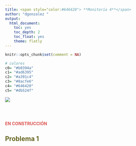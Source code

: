 ```yaml
---
title: <span style="color:#646420"> **Monitoría 4**</span>  
author: "dgonzalez "
output:
  html_document:
    toc: yes
    toc_depth: 2
    toc_float: yes
    theme: flatly
---
```


```r
knitr::opts_chunk$set(comment = NA)

# colores
c0= "#b0394a"
c1= "#ad6395"
c2= "#a391c4"
c3= "#8acfe6"
c4= "#646420"
c5= "#db524f"
```

![](img/banner4.png)

<br/><br/>

<span style="color:#db524f"> **EN CONSTRUCCIÓN**</span> 


## <span style="color:#646420"> **Problema  1**</span> 